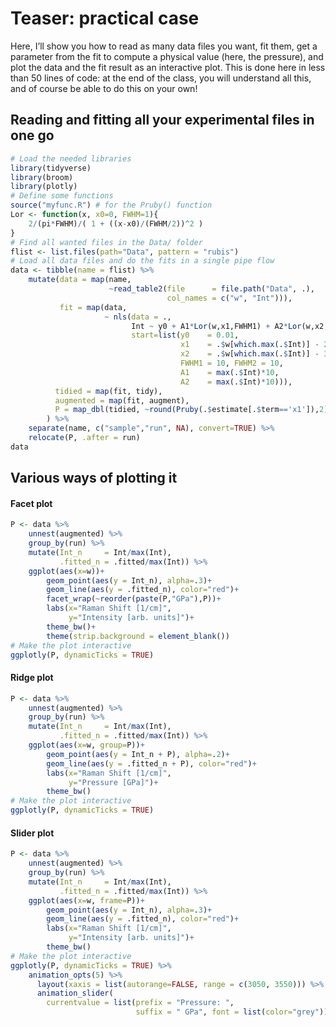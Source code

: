 # Teaser: practical case

Here, I'll show you how to read as many data files you want, fit them, get a parameter from the fit to compute a physical value (here, the pressure), and plot the data and the fit result as an interactive plot. This is done here in less than 50 lines of code: at the end of the class, you will understand all this, and of course be able to do this on your own!

## Reading and fitting all your experimental files in one go

```r
# Load the needed libraries
library(tidyverse)
library(broom)
library(plotly)
# Define some functions
source("myfunc.R") # for the Pruby() function
Lor <- function(x, x0=0, FWHM=1){
    2/(pi*FWHM)/( 1 + ((x-x0)/(FWHM/2))^2 )
}
# Find all wanted files in the Data/ folder
flist <- list.files(path="Data", pattern = "rubis")
# Load all data files and do the fits in a single pipe flow
data <- tibble(name = flist) %>%
    mutate(data = map(name,
                      ~read_table2(file      = file.path("Data", .),
                                   col_names = c("w", "Int"))),
           fit = map(data, 
                     ~ nls(data = .,
                           Int ~ y0 + A1*Lor(w,x1,FWHM1) + A2*Lor(w,x2,FWHM2),
                           start=list(y0    = 0.01,
                                      x1    = .$w[which.max(.$Int)] - 2,
                                      x2    = .$w[which.max(.$Int)] - 30,
                                      FWHM1 = 10, FWHM2 = 10,
                                      A1    = max(.$Int)*10,
                                      A2    = max(.$Int)*10))),
          tidied = map(fit, tidy),
          augmented = map(fit, augment),
          P = map_dbl(tidied, ~round(Pruby(.$estimate[.$term=='x1']),2))
        ) %>% 
    separate(name, c("sample","run", NA), convert=TRUE) %>% 
    relocate(P, .after = run)
data
```

## Various ways of plotting it

#### Facet plot

```r
P <- data %>% 
    unnest(augmented) %>% 
    group_by(run) %>% 
    mutate(Int_n     = Int/max(Int), 
           .fitted_n = .fitted/max(Int)) %>% 
    ggplot(aes(x=w))+
        geom_point(aes(y = Int_n), alpha=.3)+
        geom_line(aes(y = .fitted_n), color="red")+
        facet_wrap(~reorder(paste(P,"GPa"),P))+
        labs(x="Raman Shift [1/cm]",
             y="Intensity [arb. units]")+
        theme_bw()+
        theme(strip.background = element_blank())
# Make the plot interactive
ggplotly(P, dynamicTicks = TRUE)
```

#### Ridge plot

```r
P <- data %>% 
    unnest(augmented) %>% 
    group_by(run) %>% 
    mutate(Int_n     = Int/max(Int), 
           .fitted_n = .fitted/max(Int)) %>% 
    ggplot(aes(x=w, group=P))+
        geom_point(aes(y = Int_n + P), alpha=.2)+
        geom_line(aes(y = .fitted_n + P), color="red")+
        labs(x="Raman Shift [1/cm]",
             y="Pressure [GPa]")+
        theme_bw()
# Make the plot interactive
ggplotly(P, dynamicTicks = TRUE)
```

#### Slider plot

```r
P <- data %>% 
    unnest(augmented) %>% 
    group_by(run) %>% 
    mutate(Int_n     = Int/max(Int), 
           .fitted_n = .fitted/max(Int)) %>% 
    ggplot(aes(x=w, frame=P))+
        geom_point(aes(y = Int_n), alpha=.3)+
        geom_line(aes(y = .fitted_n), color="red")+
        labs(x="Raman Shift [1/cm]",
             y="Intensity [arb. units]")+
        theme_bw()
# Make the plot interactive
ggplotly(P, dynamicTicks = TRUE) %>% 
    animation_opts(5) %>%
      layout(xaxis = list(autorange=FALSE, range = c(3050, 3550))) %>%
      animation_slider(
        currentvalue = list(prefix = "Pressure: ", 
                            suffix = " GPa", font = list(color="grey")))
```